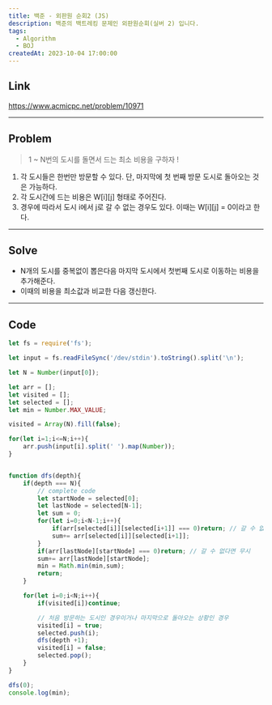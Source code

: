 ```yaml
---
title: 백준 - 외판원 순회2 (JS)
description: 백준의 백트레킹 문제인 외판원순회(실버 2) 입니다.
tags:
  - Algorithm
  - BOJ
createdAt: 2023-10-04 17:00:00
---
```


## Link
https://www.acmicpc.net/problem/10971

<hr/>

## Problem

> 1 ~ N번의 도시를 돌면서 드는 최소 비용을 구하자 !

1. 각 도시들은 한번만 방문할 수 있다. 단, 마지막에 첫 번째 방문 도시로 돌아오는 것은 가능하다.
2. 각 도시간에 드는 비용은 W[i][j] 형태로 주어진다.
3. 경우에 따라서 도시 i에서 j로 갈 수 없는 경우도 있다. 이때는 W[i][j] = 0이라고 한다.

<hr/>

## Solve

- N개의 도시를 중복없이 뽑은다음 마지막 도시에서 첫번째 도시로 이동하는 비용을 추가해준다.
- 이때의 비용을 최소값과 비교한 다음 갱신한다.

<hr/>

## Code

```javascript
let fs = require('fs');

let input = fs.readFileSync('/dev/stdin').toString().split('\n');

let N = Number(input[0]);

let arr = [];
let visited = [];
let selected = [];
let min = Number.MAX_VALUE;

visited = Array(N).fill(false);

for(let i=1;i<=N;i++){
    arr.push(input[i].split(' ').map(Number));
}


function dfs(depth){
    if(depth === N){
        // complete code
        let startNode = selected[0];
        let lastNode = selected[N-1];
        let sum = 0;
        for(let i=0;i<N-1;i++){
            if(arr[selected[i]][selected[i+1]] === 0)return; // 갈 수 없다면 무시
            sum+= arr[selected[i]][selected[i+1]];
        }
        if(arr[lastNode][startNode] === 0)return; // 갈 수 없다면 무시
        sum+= arr[lastNode][startNode];
        min = Math.min(min,sum);
        return;
    }

    for(let i=0;i<N;i++){
        if(visited[i])continue;

        // 처음 방문하는 도시인 경우이거나 마지막으로 돌아오는 상황인 경우
        visited[i] = true;
        selected.push(i);
        dfs(depth +1);
        visited[i] = false;
        selected.pop();
    }
}

dfs(0);
console.log(min);
```

